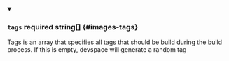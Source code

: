 
<details className="config-field" data-expandable="false" open>
<summary>

### `tags` <span class="config-field-required" data-required="false">required</span> <span class="config-field-type">string[]</span> <span class="config-field-default"></span> <span class="config-field-enum"></span> {#images-tags}

Tags is an array that specifies all tags that should be build during
the build process. If this is empty, devspace will generate a random tag

</summary>



</details>
